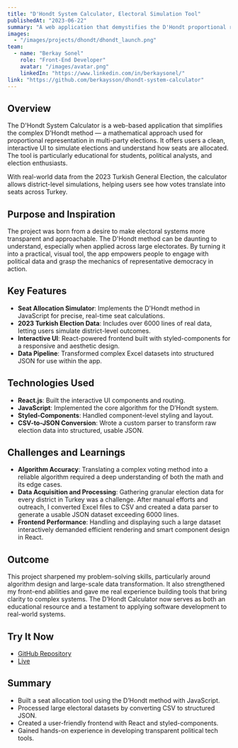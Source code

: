 ```yaml
---
title: "D'Hondt System Calculator, Electoral Simulation Tool"
publishedAt: "2023-06-22"
summary: "A web application that demystifies the D'Hondt proportional representation method, complete with real data from the 2023 Turkish General Election."
images:
  - "/images/projects/dhondt/dhondt_launch.png"
team:
  - name: "Berkay Sonel"
    role: "Front-End Developer"
    avatar: "/images/avatar.png"
    linkedIn: "https://www.linkedin.com/in/berkaysonel/"
link: "https://github.com/berkaysson/dhondt-system-calculator"
---
```


## Overview

The D'Hondt System Calculator is a web-based application that simplifies the complex D'Hondt method — a mathematical approach used for proportional representation in multi-party elections. It offers users a clean, interactive UI to simulate elections and understand how seats are allocated. The tool is particularly educational for students, political analysts, and election enthusiasts.

With real-world data from the 2023 Turkish General Election, the calculator allows district-level simulations, helping users see how votes translate into seats across Turkey.

## Purpose and Inspiration

The project was born from a desire to make electoral systems more transparent and approachable. The D'Hondt method can be daunting to understand, especially when applied across large electorates. By turning it into a practical, visual tool, the app empowers people to engage with political data and grasp the mechanics of representative democracy in action.

## Key Features

- **Seat Allocation Simulator**: Implements the D'Hondt method in JavaScript for precise, real-time seat calculations.
- **2023 Turkish Election Data**: Includes over 6000 lines of real data, letting users simulate district-level outcomes.
- **Interactive UI**: React-powered frontend built with styled-components for a responsive and aesthetic design.
- **Data Pipeline**: Transformed complex Excel datasets into structured JSON for use within the app.

## Technologies Used

- **React.js**: Built the interactive UI components and routing.
- **JavaScript**: Implemented the core algorithm for the D’Hondt system.
- **Styled-Components**: Handled component-level styling and layout.
- **CSV-to-JSON Conversion**: Wrote a custom parser to transform raw election data into structured, usable JSON.

## Challenges and Learnings

- **Algorithm Accuracy**: Translating a complex voting method into a reliable algorithm required a deep understanding of both the math and its edge cases.
- **Data Acquisition and Processing**: Gathering granular election data for every district in Turkey was a challenge. After manual efforts and outreach, I converted Excel files to CSV and created a data parser to generate a usable JSON dataset exceeding 6000 lines.
- **Frontend Performance**: Handling and displaying such a large dataset interactively demanded efficient rendering and smart component design in React.

## Outcome

This project sharpened my problem-solving skills, particularly around algorithm design and large-scale data transformation. It also strengthened my front-end abilities and gave me real experience building tools that bring clarity to complex systems. The D’Hondt Calculator now serves as both an educational resource and a testament to applying software development to real-world systems.

## Try It Now

- [GitHub Repository](https://github.com/berkaysson/dhondt-system-calculator)
- [Live](https://berkaysson.github.io/dhondt-system-calculator/)

## Summary

- Built a seat allocation tool using the D’Hondt method with JavaScript.
- Processed large electoral datasets by converting CSV to structured JSON.
- Created a user-friendly frontend with React and styled-components.
- Gained hands-on experience in developing transparent political tech tools.
